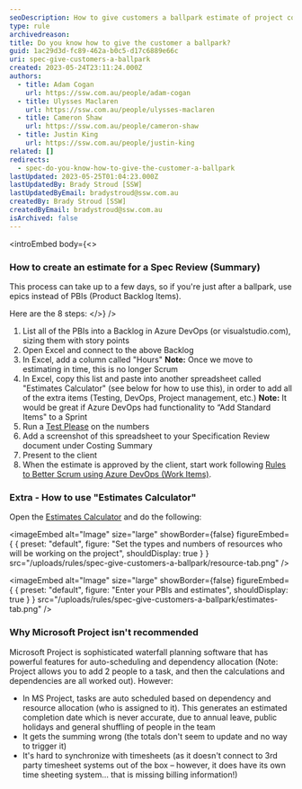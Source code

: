 ```yaml
---
seoDescription: How to give customers a ballpark estimate of project costs using Scrum and Excel.
type: rule
archivedreason:
title: Do you know how to give the customer a ballpark?
guid: 1ac29d3d-fc89-462a-b0c5-d17c6889e66c
uri: spec-give-customers-a-ballpark
created: 2023-05-24T23:11:24.000Z
authors:
  - title: Adam Cogan
    url: https://ssw.com.au/people/adam-cogan
  - title: Ulysses Maclaren
    url: https://ssw.com.au/people/ulysses-maclaren
  - title: Cameron Shaw
    url: https://ssw.com.au/people/cameron-shaw
  - title: Justin King
    url: https://ssw.com.au/people/justin-king
related: []
redirects:
  - spec-do-you-know-how-to-give-the-customer-a-ballpark
lastUpdated: 2023-05-25T01:04:23.000Z
lastUpdatedBy: Brady Stroud [SSW]
lastUpdatedByEmail: bradystroud@ssw.com.au
createdBy: Brady Stroud [SSW]
createdByEmail: bradystroud@ssw.com.au
isArchived: false
---
```


<introEmbed
  body={<>
### How to create an estimate for a Spec Review (Summary)

This process can take up to a few days, so if you're just after a ballpark, use epics instead of PBIs (Product Backlog Items).

Here are the 8 steps:
  </>}
/>
1. List all of the PBIs into a Backlog in Azure DevOps (or visualstudio.com), sizing them with story points
2. Open Excel and connect to the above Backlog
3. In Excel, add a column called "Hours"
   **Note:** Once we move to estimating in time, this is no longer Scrum
4. In Excel, copy this list and paste into another spreadsheet called "Estimates Calculator" (see below for how to use this), in order to add all of the extra items (Testing, DevOps, Project management, etc.)
   **Note:** It would be great if Azure DevOps had functionality to “Add Standard Items" to a Sprint
5. Run a [Test Please](/conduct-a-test-please-internally-and-then-with-the-client) on the numbers
6. Add a screenshot of this spreadsheet to your Specification Review document under Costing Summary
7. Present to the client
8. When the estimate is approved by the client, start work following [Rules to Better Scrum using Azure DevOps (Work Items)](/rules-to-better-scrum-using-azure-devops).

### Extra - How to use "Estimates Calculator"

Open the [Estimates Calculator](estimates-calculator.xlsx) and do the following:


<imageEmbed
  alt="Image"
  size="large"
  showBorder={false}
  figureEmbed={ {
    preset: "default",
    figure: "Set the types and numbers of resources who will be working on the project",
    shouldDisplay: true
  } }
  src="/uploads/rules/spec-give-customers-a-ballpark/resource-tab.png"
/>



<imageEmbed
  alt="Image"
  size="large"
  showBorder={false}
  figureEmbed={ {
    preset: "default",
    figure: "Enter your PBIs and estimates",
    shouldDisplay: true
  } }
  src="/uploads/rules/spec-give-customers-a-ballpark/estimates-tab.png"
/>


### Why Microsoft Project isn't recommended

Microsoft Project is sophisticated waterfall planning software that has powerful features for auto-scheduling and dependency allocation (Note: Project allows you to add 2 people to a task, and then the calculations and dependencies are all worked out). However:

- In MS Project, tasks are auto scheduled based on dependency and resource allocation (who is assigned to it). This generates an estimated completion date which is never accurate, due to annual leave, public holidays and general shuffling of people in the team
- It gets the summing wrong (the totals don't seem to update and no way to trigger it)
- It's hard to synchronize with timesheets (as it doesn't connect to 3rd party timesheet systems out of the box – however, it does have its own time sheeting system... that is missing billing information!)
